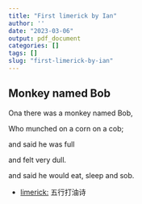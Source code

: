 ```yaml
---
title: "First limerick by Ian"
author: ''
date: "2023-03-06"
output: pdf_document
categories: []
tags: []
slug: "first-limerick-by-ian"
---
```


## Monkey named Bob

Ona there was a monkey named Bob,

Who munched on a corn on a cob;

and said he was full

and felt very dull.

and said he would eat, sleep and sob.


- [limerick:](https://en.wikipedia.org/wiki/Limerick_(poetry)) 五行打油诗 